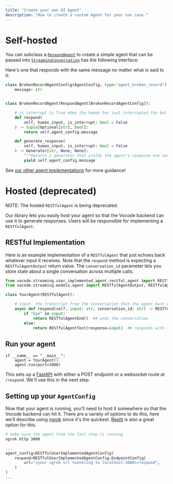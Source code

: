 ```yaml
---
title: "Create your own AI Agent"
description: "How to create a custom Agent for your use case."
---
```


# Self-hosted

You can subclass a [`RespondAgent`](https://github.com/vocodedev/vocode-python/blob/main/vocode/streaming/agent/base_agent.py#L140) to create a simple agent that can be passed into [`StreamingConversation`](https://github.com/vocodedev/vocode-python/blob/main/vocode/streaming/streaming_conversation.py) has the following interface:

Here's one that responds with the same message no matter what is said to it:

```python
class BrokenRecordAgentConfig(AgentConfig, type="agent_broken_record"):
    message: str


class BrokenRecordAgent(RespondAgent[BrokenRecordAgentConfig]):

    # is_interrupt is True when the human has just interrupted the bot's last response
    def respond(
        self, human_input, is_interrupt: bool = False
    ) -> tuple[Optional[str], bool]:
        return self.agent_config.message

    def generate_response(
        self, human_input, is_interrupt: bool = False
    ) -> Generator[str, None, None]:
        """Returns a generator that yields the agent's response one sentence at a time."""
        yield self.agent_config.message
```

See [our other agent implementations](https://github.com/vocodedev/vocode-python/tree/main/vocode/streaming/agent) for more guidance!

# Hosted (deprecated)

NOTE: The hosted `RESTfulAgent` is being deprecated.

Our library lets you easily host your agent so that the Vocode backend can use it to generate responses.
Users will be responsible for implementing a `RESTfulAgent`.

## RESTful Implementation

Here is an example implementation of a `RESTfulAgent` that just echoes back whatever
input it receives. Note that the `respond` method is expecting a `RESTfulAgentOutput` return value.
The `conversation_id` parameter lets you store state about a single conversation across multiple calls.

```python
from vocode.streaming.user_implemented_agent.restful_agent import RESTfulAgent
from vocode.streaming.models.agent import RESTfulAgentOutput, RESTfulAgentText, RESTfulAgentEnd

class YourAgent(RESTfulAgent):

    # input: the transcript from the Conversation that the agent must respond to
    async def respond(self, input: str, conversation_id: str) -> RESTfulAgentOutput:
        if "bye" in input:
            return RESTfulAgentEnd()  ## ends the conversation
        else:
            return RESTfulAgentText(response=input)  ## responds with the input received
```

## Run your agent

```
if __name__ == "__main__":
    agent = YourAgent()
    agent.run(port=3000)
```

This sets up a [FastAPI](https://fastapi.tiangolo.com/) with either a POST endpoint or a websocket route at `/respond`.
We'll use this in the next step.

## Setting up your `AgentConfig`

Now that your agent is running, you'll need to host it somewhere so that the Vocode backend can hit it.
There are a variety of options to do this, here we'll describe using [ngrok](https://ngrok.com/) since it's the quickest. [Replit](https://replit.com/) is also a great option for this.

```bash
# make sure the agent from the last step is running
ngrok http 3000
```

```python
...
agent_config=RESTfulUserImplementedAgentConfig(
    respond=RESTfulUserImplementedAgentConfig.EndpointConfig(
        url="<your ngrok url tunneling to localhost:3000>/respond",
    )
)
...
```
